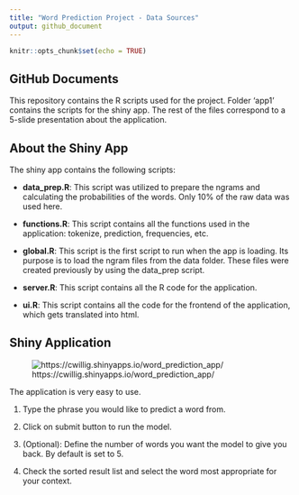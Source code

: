 ```yaml
---
title: "Word Prediction Project - Data Sources"
output: github_document
---
```


```r
knitr::opts_chunk$set(echo = TRUE)
```

## GitHub Documents

This repository contains the R scripts used for the project.
Folder 'app1' contains the scripts for the shiny app.
The rest of the files correspond to a 5-slide presentation about the application.

## About the Shiny App

The shiny app contains the following scripts:

- **data_prep.R**: This script was utilized to prepare the ngrams and calculating the probabilities of the words. Only 10% of the raw data was used here.

- **functions.R**: This script contains all the functions used in the application: tokenize, prediction, frequencies, etc.

- **global.R**: This script is the first script to run when the app is loading. Its purpose is to load the ngram files from the data folder. These files were created previously by using the data_prep script.

- **server.R**: This script contains all the R code for the application.

- **ui.R**: This script contains all the code for the frontend of the application, which gets translated into html.


## Shiny Application

![https://cwillig.shinyapps.io/word_prediction_app/](word_pred_app.png)

The application is very easy to use.

1. Type the phrase you would like to predict a word from.

2. Click on submit button to run the model.

3. (Optional): Define the number of words you want the model to give you back. By default is set to 5.

4. Check the sorted result list and select the word most appropriate for your context.
